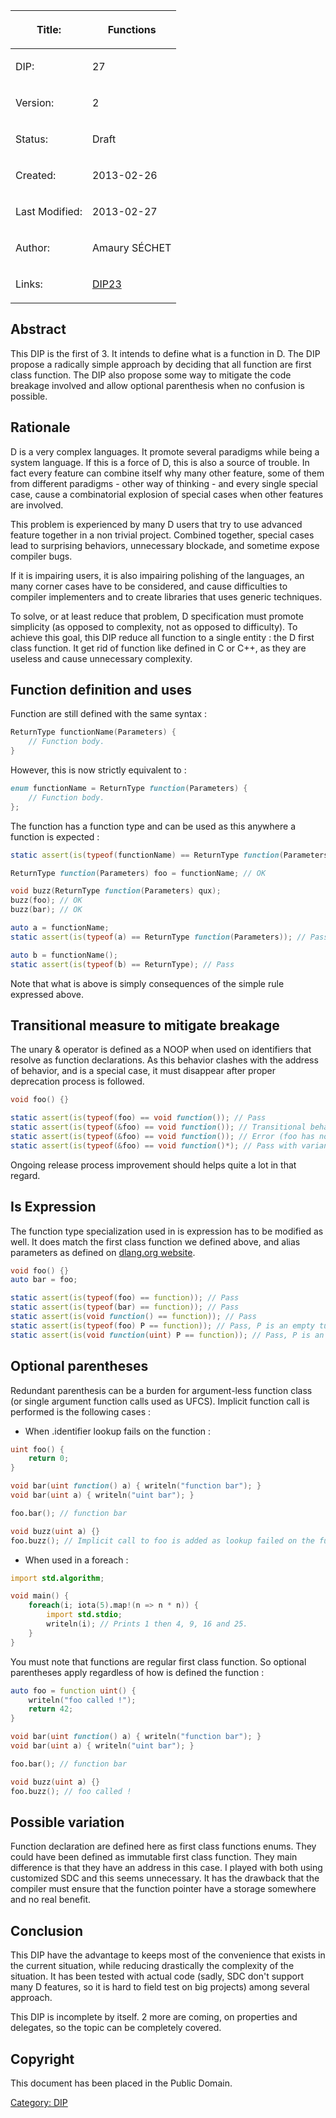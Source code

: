 {| class="wikitable"
!Title:	
!'''Functions'''
|-
|DIP:
|27
|-
|Version:
|2
|-
|Status:
|Draft
|-
|Created:
|2013-02-26
|-
|Last Modified:
|2013-02-27
|-
|Author:
|Amaury SÉCHET
|-
|Links:
| [[DIP23]]
|}

== Abstract ==
This DIP is the first of 3. It intends to define what is a function in D. The DIP propose a radically simple approach by deciding that all function are first class function. The DIP also propose some way to mitigate the code breakage involved and allow optional parenthesis when no confusion is possible.

== Rationale ==

D is a very complex languages. It promote several paradigms while being a system language. If this is a force of D, this is also a source of trouble. In fact every feature can combine itself why many other feature, some of them from different paradigms - other way of thinking - and every single special case, cause a combinatorial explosion of special cases when other features are involved.

This problem is experienced by many D users that try to use advanced feature together in a non trivial project. Combined together, special cases lead to surprising behaviors, unnecessary blockade, and sometime expose compiler bugs.

If it is impairing users, it is also impairing polishing of the languages, an many corner cases have to be considered, and cause difficulties to compiler implementers and to create libraries that uses generic techniques.

To solve, or at least reduce that problem, D specification must promote simplicity (as opposed to complexity, not as opposed to difficulty). To achieve this goal, this DIP reduce all function to a single entity : the D first class function. It get rid of function like defined in C or C++, as they are useless and cause unnecessary complexity.

== Function definition and uses ==

Function are still defined with the same syntax :
<syntaxhighlight lang="d">
ReturnType functionName(Parameters) {
    // Function body.
}
</syntaxhighlight>

However, this is now strictly equivalent to :
<syntaxhighlight lang="d">
enum functionName = ReturnType function(Parameters) {
    // Function body.
};
</syntaxhighlight>

The function has a function type and can be used as this anywhere a function is expected :
<syntaxhighlight lang="d">
static assert(is(typeof(functionName) == ReturnType function(Parameters)); // Pass

ReturnType function(Parameters) foo = functionName; // OK

void buzz(ReturnType function(Parameters) qux);
buzz(foo); // OK
buzz(bar); // OK

auto a = functionName;
static assert(is(typeof(a) == ReturnType function(Parameters)); // Pass

auto b = functionName();
static assert(is(typeof(b) == ReturnType); // Pass
</syntaxhighlight>

Note that what is above is simply consequences of the simple rule expressed above.

== Transitional measure to mitigate breakage ==

The unary & operator is defined as a NOOP when used on identifiers that resolve as function declarations. As this behavior clashes with the address of behavior, and is a special case, it must disappear after proper deprecation process is followed.

<syntaxhighlight lang="d">
void foo() {}

static assert(is(typeof(foo) == void function()); // Pass
static assert(is(typeof(&foo) == void function()); // Transitional behavior.
static assert(is(typeof(&foo) == void function()); // Error (foo has no address). Final behavior.
static assert(is(typeof(&foo) == void function()*); // Pass with variant behavior expressed in possible variation section.
</syntaxhighlight>

Ongoing release process improvement should helps quite a lot in that regard.

== Is Expression ==

The function type specialization used in is expression has to be modified as well. It does match the first class function we defined above, and alias parameters as defined on [http://dlang.org/expression.html#IsExpression dlang.org website].
<syntaxhighlight lang="d">
void foo() {}
auto bar = foo;

static assert(is(typeof(foo) == function)); // Pass
static assert(is(typeof(bar) == function)); // Pass
static assert(is(void function() == function)); // Pass
static assert(is(typeof(foo) P == function)); // Pass, P is an empty tuple.
static assert(is(void function(uint) P == function)); // Pass, P is an a tuple of one element : uint.
</syntaxhighlight>

== Optional parentheses ==

Redundant parenthesis can be a burden for argument-less function class (or single argument function calls used as UFCS). Implicit function call is performed is the following cases :

* When .identifier lookup fails on the function :
<syntaxhighlight lang="d">
uint foo() {
    return 0;
}

void bar(uint function() a) { writeln("function bar"); }
void bar(uint a) { writeln("uint bar"); }

foo.bar(); // function bar

void buzz(uint a) {}
foo.buzz(); // Implicit call to foo is added as lookup failed on the function.
</syntaxhighlight>

* When used in a foreach :
<syntaxhighlight lang="d">
import std.algorithm;

void main() {
    foreach(i; iota(5).map!(n => n * n)) {
        import std.stdio;
        writeln(i); // Prints 1 then 4, 9, 16 and 25.
    }
}
</syntaxhighlight>

You must note that functions are regular first class function. So optional parentheses apply regardless of how is defined the function :
<syntaxhighlight lang="d">
auto foo = function uint() {
    writeln("foo called !");
    return 42;
}

void bar(uint function() a) { writeln("function bar"); }
void bar(uint a) { writeln("uint bar"); }

foo.bar(); // function bar

void buzz(uint a) {}
foo.buzz(); // foo called !
</syntaxhighlight>

== Possible variation ==

Function declaration are defined here as first class functions enums. They could have been defined as immutable first class function. They main difference is that they have an address in this case. I played with both using customized SDC and this seems unnecessary. It has the drawback that the compiler must ensure that the function pointer have a storage somewhere and no real benefit.

== Conclusion ==

This DIP have the advantage to keeps most of the convenience that exists in the current situation, while reducing drastically the complexity of the situation. It has been tested with actual code (sadly, SDC don't support many D features, so it is hard to field test on big projects) among several approach.

This DIP is incomplete by itself. 2 more are coming, on properties and delegates, so the topic can be completely covered.

== Copyright ==
This document has been placed in the Public Domain.

[[Category: DIP]]